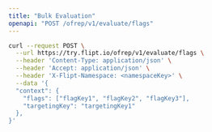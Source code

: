 ```yaml
---
title: "Bulk Evaluation"
openapi: "POST /ofrep/v1/evaluate/flags"
---
```


<RequestExample>

```bash cURL
curl --request POST \
  --url https://try.flipt.io/ofrep/v1/evaluate/flags \
  --header 'Content-Type: application/json' \
  --header 'Accept: application/json' \
  --header 'X-Flipt-Namespace: <namespaceKey>' \
  --data '{
  "context": {
    "flags": ["flagKey1", "flagKey2", "flagKey3"],
    "targetingKey": "targetingKey1"
  },
}'
```

</RequestExample>
